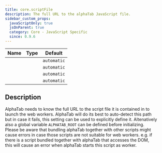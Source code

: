 ```yaml
---
title: core.scriptFile
description: The full URL to the alphaTab JavaScript file.
sidebar_custom_props:
  javaScriptOnly: true
  jsOnParent: true
  category: Core - JavaScript Specific
  since: 0.9.6
---
```


<SinceBadge since="0.9.6" />

<table className="table table-striped table-condensed type-table">
    <thead>
        <tr>
          <th>Name</th>
          <th>Type</th>
          <th>Default</th>
        </tr>
    </thead>
    <tbody>
        <tr>
          <td><CodeBadge type="js" name="core.scriptFile" /></td>
          <td><CodeBadge type="js" name="string | null" /></td>
          <td><code>automatic</code></td>
        </tr>
        <tr>
          <td><CodeBadge type="js" name="scriptFile" /></td>
          <td><CodeBadge type="js" name="string | null" /></td>
          <td><code>automatic</code></td>
        </tr>
        <tr>
          <td><CodeBadge type="json" name="core.scriptFile" /></td>
          <td><CodeBadge type="json" name="string | null" /></td>
          <td><code>automatic</code></td>
        </tr>
        <tr>
          <td><CodeBadge type="json" name="scriptFile" /></td>
          <td><CodeBadge type="json" name="string | null" /></td>
          <td><code>automatic</code></td>
        </tr>
    </tbody>
</table>

## Description
AlphaTab needs to know the full URL to the script file it is contained in to launch the web workers. AlphaTab will do its best to auto-detect
this path but in case it fails, this setting can be used to explicitly define it. Altenatively also a global variable `ALPHATAB_ROOT` can
be defined before initializing. Please be aware that bundling alphaTab together with other scripts might cause errors
in case those scripts are not suitable for web workers. e.g. if there is a script bundled together with alphaTab that accesses the DOM,
this will cause an error when alphaTab starts this script as worker.
